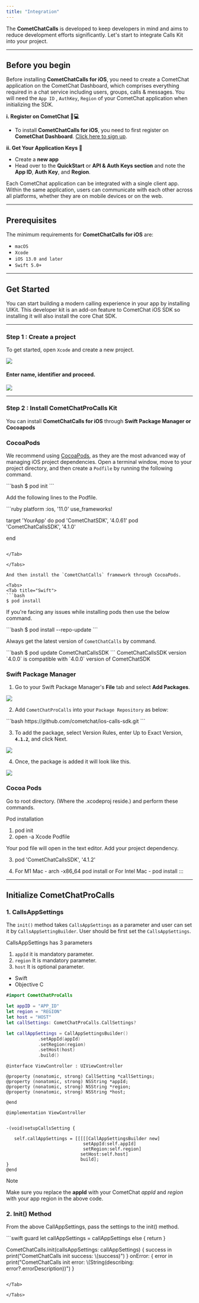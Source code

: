 ```yaml
---
title: "Integration"
---
```




The **CometChatCalls** is developed to keep developers in mind and aims to reduce development efforts significantly. Let's start to integrate Calls Kit into your project.

***

## Before you begin

Before installing **CometChatCalls for iOS**, you need to create a CometChat application on the CometChat Dashboard, which comprises everything required in a chat service including users, groups, calls & messages. You will need the `App ID` , `AuthKey`, `Region` of your CometChat application when initializing the SDK.

**i. Register on CometChat 🧑💻**

* To install **CometChatCalls for iOS**, you need to first register on **CometChat Dashboard**. [Click here to sign up](https://app.cometchat.com/login).

**ii. Get Your Application Keys 🔑**

* Create a **new app**
* Head over to the **QuickStart** or **API & Auth Keys section** and note the **App ID**, **Auth Key**, and **Region**.

<Tip>

Each CometChat application can be integrated with a single client app. Within the same application, users can communicate with each other across all platforms, whether they are on mobile devices or on the web.

</Tip>

***

## Prerequisites

The minimum requirements for **CometChatCalls for iOS** are:

* `macOS`
* `Xcode`
* `iOS 13.0 and later`
* `Swift 5.0+`

***

## Get Started

You can start building a modern calling experience in your app by installing UIKit. This developer kit is an add-on feature to CometChat iOS SDK so installing it will also install the core Chat SDK.

***

### Step 1 : Create a project

To get started, open `Xcode` and create a new project.

<Frame>
  <img src="/images/237ccee2-q6obkhj3ho4tyjyzw7uw49wszuq3tsrihm0gg59nitji64xlzk6df6slj1yu1uad-47b83cd045a26dfb66514a437cef7f3f.png" />
</Frame>

#### Enter name, identifier and proceed.

<Frame>
  <img src="/images/c0b19786-9yew8luav2m0fotkz1jl5umdws0wp0m9wm5svbfk3fljb6htvs1sy19utpkhboio-cc9b866792207adec092fe89bd02dfe6.png" />
</Frame>

***

### Step 2 : Install CometChatProCalls Kit

You can install **CometChatCalls for iOS** through **Swift Package Manager or Cocoapods**

### CocoaPods

We recommend using [CocoaPods](https://cocoapods.org/), as they are the most advanced way of managing iOS project dependencies. Open a terminal window, move to your project directory, and then create a `Podfile` by running the following command.

<Tabs>
<Tab title="Swift">
```bash
$ pod init
```

</Tab>

</Tabs>

Add the following lines to the Podfile.

<Tabs>
<Tab title="Swift">
```ruby
platform :ios, '11.0'
use_frameworks!

target 'YourApp' do
  pod 'CometChatSDK', '4.0.61'
  pod 'CometChatCallsSDK', '4.1.0'

end
```

</Tab>

</Tabs>

And then install the `CometChatCalls` framework through CocoaPods.

<Tabs>
<Tab title="Swift">
```bash
$ pod install
```

</Tab>

</Tabs>

If you're facing any issues while installing pods then use the below command.

<Tabs>
<Tab title="Swift">
```bash
$ pod install --repo-update
```

</Tab>

</Tabs>

Always get the latest version of `CometChatCalls` by command.

<Tabs>
<Tab title="Swift">
```bash
$ pod update CometChatCallsSDK
```

</Tab>

</Tabs>

<Info>
CometChatCallsSDK version `4.0.0` is compatible with `4.0.0` version of CometChatSDK

</Info>

### Swift Package Manager

1. Go to your Swift Package Manager's **File** tab and select **Add Packages**.

<Frame>
  <img src="/images/e100a847-fhfn5g9darizpnc6798cnwds8h11w4khuv5xnnrui3vxcn4jd5opgmas2hw0o8a1-bd9e70be7840d56e71e6f63358afc019.png" />
</Frame>

2. Add `CometChatProCalls` into your `Package Repository` as below:

<Tabs>
<Tab title="Swift">
```bash
https://github.com/cometchat/ios-calls-sdk.git
```

</Tab>

</Tabs>

3. To add the package, select Version Rules, enter Up to Exact Version, **`4.1.2`**, and click Next.

<Frame>
  <img src="/images/f041182c-5flnsp9djy87b5b6v6miu6u9i6aaedozk7j69pz1r3k4t7d8tv48eqt4vpihutqn-58d01c7c4c9be85298f89ccd1bde4103.png" />
</Frame>

4. Once, the package is added it will look like this.

<Frame>
  <img src="/images/15f070c7-08y7nj8l839mqu003fe6s1fg6qeu8pgpa727z3o5eedzkb7rio2tao8yz2ngtjfp-3ddd38e0724b5e4dbee2ee6e87927f2f.png" />
</Frame>

### **Cocoa Pods**

Go to root directory. (Where the .xcodeproj reside.) and perform these commands.

<Tip>
Pod installation

1. pod init
2. open -a Xcode Podfile

Your pod file will open in the text editor. Add your project dependency.

3. pod 'CometChatCallsSDK', '4.1.2'

4. For M1 Mac - arch -x86\_64 pod install or For Intel Mac - pod install :::

***

## Initialize CometChatProCalls[](#initialize-cometchatprocalls "Direct link to Initialize CometChatProCalls")

### 1. CallsAppSettings[](#1-callsappsettings "Direct link to 1. CallsAppSettings")

The `init()` method takes `CallsAppSettings` as a parameter and user can set it by `CallsAppSettingBuilder`. User should be first set the `CallsAppSettings`.

CallsAppSettings has 3 parameters

1. `appId` it is mandatory parameter.
2. `region` It is mandatory parameter.
3. `host` It is optional parameter.

* Swift
* Objective C

```swift
#import CometChatProCalls

let appID = "APP_ID"
let region = "REGION"
let host = "HOST"
let callSettings: CometChatProCalls.CallSettings?

let callAppSettings = CallAppSettingsBuilder()
            .setAppId(appId)
            .setRegion(region)
            .setHost(host)
            .build()
```

```objc
@interface ViewController : UIViewController

@property (nonatomic, strong) CallSetting *callSettings;
@property (nonatomic, strong) NSString *appId;
@property (nonatomic, strong) NSString *region;
@property (nonatomic, strong) NSString *host;

@end

@implementation ViewController


-(void)setupCallsSetting {

   self.callAppSettings = [[[[[CallAppSettingsBuilder new]
                             setAppId:self.appId]
                             setRegion:self.region]
                            setHost:self.host]
                            build];
}
@end
```

Note

Make sure you replace the **appId** with your CometChat *appId* and *region* with your app region in the above code.

</Tip>

### 2. Init() Method

From the above CallAppSettings, pass the settings to the init() method.

<Tabs>
<Tab title="Swift">
```swift
guard let callAppSettings = callAppSettings else { return }

CometChatCalls.init(callsAppSettings: callAppSettings) { success in
    print("CometChatCalls init success: \\(success)")
} onError: { error in
    print("CometChatCalls init error: \\(String(describing: error?.errorDescription))")
}
```

</Tab>

</Tabs>
